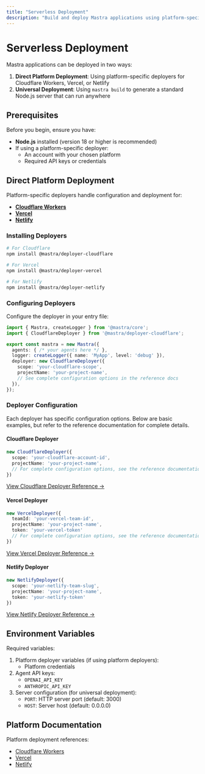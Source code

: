 ```yaml
---
title: "Serverless Deployment"
description: "Build and deploy Mastra applications using platform-specific deployers or standard HTTP servers"
---
```


# Serverless Deployment

Mastra applications can be deployed in two ways:

1. **Direct Platform Deployment**: Using platform-specific deployers for Cloudflare Workers, Vercel, or Netlify
2. **Universal Deployment**: Using `mastra build` to generate a standard Node.js server that can run anywhere

## Prerequisites

Before you begin, ensure you have:

- **Node.js** installed (version 18 or higher is recommended)
- If using a platform-specific deployer:
  - An account with your chosen platform
  - Required API keys or credentials

## Direct Platform Deployment

Platform-specific deployers handle configuration and deployment for:
- **[Cloudflare Workers](/docs/reference/deployer/cloudflare)**
- **[Vercel](/docs/reference/deployer/vercel)**
- **[Netlify](/docs/reference/deployer/netlify)**

### Installing Deployers

```bash copy
# For Cloudflare
npm install @mastra/deployer-cloudflare

# For Vercel
npm install @mastra/deployer-vercel

# For Netlify
npm install @mastra/deployer-netlify
```

### Configuring Deployers

Configure the deployer in your entry file:

```typescript copy showLineNumbers
import { Mastra, createLogger } from '@mastra/core';
import { CloudflareDeployer } from '@mastra/deployer-cloudflare';

export const mastra = new Mastra({
  agents: { /* your agents here */ },
  logger: createLogger({ name: 'MyApp', level: 'debug' }),
  deployer: new CloudflareDeployer({
    scope: 'your-cloudflare-scope',
    projectName: 'your-project-name',
    // See complete configuration options in the reference docs
  }),
});
```

### Deployer Configuration

Each deployer has specific configuration options. Below are basic examples, but refer to the reference documentation for complete details.

#### Cloudflare Deployer

```typescript copy showLineNumbers
new CloudflareDeployer({
  scope: 'your-cloudflare-account-id',
  projectName: 'your-project-name',
  // For complete configuration options, see the reference documentation
})
```

[View Cloudflare Deployer Reference →](/docs/reference/deployer/cloudflare)

#### Vercel Deployer

```typescript copy showLineNumbers
new VercelDeployer({
  teamId: 'your-vercel-team-id',
  projectName: 'your-project-name',
  token: 'your-vercel-token'
  // For complete configuration options, see the reference documentation
})
```

[View Vercel Deployer Reference →](/docs/reference/deployer/vercel)

#### Netlify Deployer

```typescript copy showLineNumbers
new NetlifyDeployer({
  scope: 'your-netlify-team-slug',
  projectName: 'your-project-name',
  token: 'your-netlify-token'
})
```

[View Netlify Deployer Reference →](/docs/reference/deployer/netlify)

## Environment Variables

Required variables:

1. Platform deployer variables (if using platform deployers):
   - Platform credentials
2. Agent API keys:
   - `OPENAI_API_KEY`
   - `ANTHROPIC_API_KEY`
3. Server configuration (for universal deployment):
   - `PORT`: HTTP server port (default: 3000)
   - `HOST`: Server host (default: 0.0.0.0)

## Platform Documentation

Platform deployment references:
- [Cloudflare Workers](https://developers.cloudflare.com/workers/)
- [Vercel](https://vercel.com/docs)
- [Netlify](https://docs.netlify.com/)
